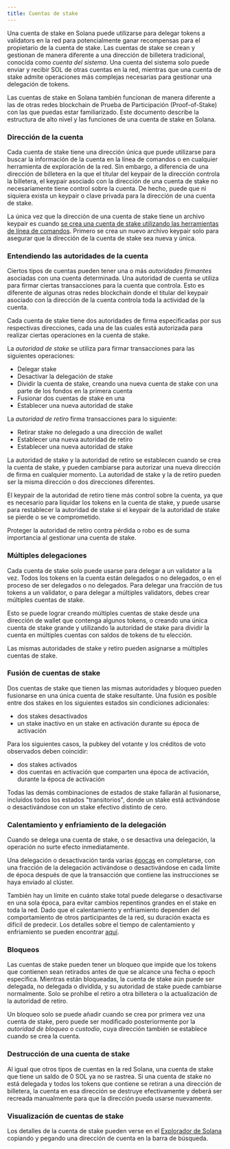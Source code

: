 ```yaml
---
title: Cuentas de stake
---
```


Una cuenta de stake en Solana puede utilizarse para delegar tokens a validators
en la red para potencialmente ganar recompensas para el propietario de la cuenta
de stake. Las cuentas de stake se crean y gestionan de manera diferente a una
dirección de billetera tradicional, conocida como _cuenta del sistema_. Una
cuenta del sistema solo puede enviar y recibir SOL de otras cuentas en la red,
mientras que una cuenta de stake admite operaciones más complejas necesarias
para gestionar una delegación de tokens.

Las cuentas de stake en Solana también funcionan de manera diferente a las de
otras redes blockchain de Prueba de Participación (Proof-of-Stake) con las que
puedas estar familiarizado. Este documento describe la estructura de alto nivel
y las funciones de una cuenta de stake en Solana.

### Dirección de la cuenta

Cada cuenta de stake tiene una dirección única que puede utilizarse para buscar
la información de la cuenta en la línea de comandos o en cualquier herramienta
de exploración de la red. Sin embargo, a diferencia de una dirección de
billetera en la que el titular del keypair de la dirección controla la
billetera, el keypair asociado con la dirección de una cuenta de stake no
necesariamente tiene control sobre la cuenta. De hecho, puede que ni siquiera
exista un keypair o clave privada para la dirección de una cuenta de stake.

La única vez que la dirección de una cuenta de stake tiene un archivo keypair es
cuando
[se crea una cuenta de stake utilizando las herramientas de línea de comandos](https://docs.anza.xyz/cli/examples/delegate-stake#create-a-stake-account).
Primero se crea un nuevo archivo keypair solo para asegurar que la dirección de
la cuenta de stake sea nueva y única.

### Entendiendo las autoridades de la cuenta

Ciertos tipos de cuentas pueden tener una o más _autoridades firmantes_
asociadas con una cuenta determinada. Una autoridad de cuenta se utiliza para
firmar ciertas transacciones para la cuenta que controla. Esto es diferente de
algunas otras redes blockchain donde el titular del keypair asociado con la
dirección de la cuenta controla toda la actividad de la cuenta.

Cada cuenta de stake tiene dos autoridades de firma especificadas por sus
respectivas direcciones, cada una de las cuales está autorizada para realizar
ciertas operaciones en la cuenta de stake.

La _autoridad de stake_ se utiliza para firmar transacciones para las siguientes
operaciones:

- Delegar stake
- Desactivar la delegación de stake
- Dividir la cuenta de stake, creando una nueva cuenta de stake con una parte de
  los fondos en la primera cuenta
- Fusionar dos cuentas de stake en una
- Establecer una nueva autoridad de stake

La _autoridad de retiro_ firma transacciones para lo siguiente:

- Retirar stake no delegado a una dirección de wallet
- Establecer una nueva autoridad de retiro
- Establecer una nueva autoridad de stake

La autoridad de stake y la autoridad de retiro se establecen cuando se crea la
cuenta de stake, y pueden cambiarse para autorizar una nueva dirección de firma
en cualquier momento. La autoridad de stake y la de retiro pueden ser la misma
dirección o dos direcciones diferentes.

El keypair de la autoridad de retiro tiene más control sobre la cuenta, ya que
es necesario para liquidar los tokens en la cuenta de stake, y puede usarse para
restablecer la autoridad de stake si el keypair de la autoridad de stake se
pierde o se ve comprometido.

Proteger la autoridad de retiro contra pérdida o robo es de suma importancia al
gestionar una cuenta de stake.

### Múltiples delegaciones

Cada cuenta de stake solo puede usarse para delegar a un validator a la vez.
Todos los tokens en la cuenta están delegados o no delegados, o en el proceso de
ser delegados o no delegados. Para delegar una fracción de tus tokens a un
validator, o para delegar a múltiples validators, debes crear múltiples cuentas
de stake.

Esto se puede lograr creando múltiples cuentas de stake desde una dirección de
wallet que contenga algunos tokens, o creando una única cuenta de stake grande y
utilizando la autoridad de stake para dividir la cuenta en múltiples cuentas con
saldos de tokens de tu elección.

Las mismas autoridades de stake y retiro pueden asignarse a múltiples cuentas de
stake.

### Fusión de cuentas de stake

Dos cuentas de stake que tienen las mismas autoridades y bloqueo pueden
fusionarse en una única cuenta de stake resultante. Una fusión es posible entre
dos stakes en los siguientes estados sin condiciones adicionales:

- dos stakes desactivados
- un stake inactivo en un stake en activación durante su época de activación

Para los siguientes casos, la pubkey del votante y los créditos de voto
observados deben coincidir:

- dos stakes activados
- dos cuentas en activación que comparten una época de activación, durante la
  época de activación

Todas las demás combinaciones de estados de stake fallarán al fusionarse,
incluidos todos los estados "transitorios", donde un stake está activándose o
desactivándose con un stake efectivo distinto de cero.

### Calentamiento y enfriamiento de la delegación

Cuando se delega una cuenta de stake, o se desactiva una delegación, la
operación no surte efecto inmediatamente.

Una delegación o desactivación tarda varias
[épocas](/docs/references/terminology#epoch) en completarse, con una fracción de
la delegación activándose o desactivándose en cada límite de época después de
que la transacción que contiene las instrucciones se haya enviado al clúster.

También hay un límite en cuánto stake total puede delegarse o desactivarse en
una sola época, para evitar cambios repentinos grandes en el stake en toda la
red. Dado que el calentamiento y enfriamiento dependen del comportamiento de
otros participantes de la red, su duración exacta es difícil de predecir. Los
detalles sobre el tiempo de calentamiento y enfriamiento se pueden encontrar
[aquí](https://docs.anza.xyz/consensus/stake-delegation-and-rewards#stake-warmup-cooldown-withdrawal).

### Bloqueos

Las cuentas de stake pueden tener un bloqueo que impide que los tokens que
contienen sean retirados antes de que se alcance una fecha o epoch específica.
Mientras están bloqueadas, la cuenta de stake aún puede ser delegada, no
delegada o dividida, y su autoridad de stake puede cambiarse normalmente. Solo
se prohíbe el retiro a otra billetera o la actualización de la autoridad de
retiro.

Un bloqueo solo se puede añadir cuando se crea por primera vez una cuenta de
stake, pero puede ser modificado posteriormente por la _autoridad de bloqueo_ o
_custodio_, cuya dirección también se establece cuando se crea la cuenta.

### Destrucción de una cuenta de stake

Al igual que otros tipos de cuentas en la red Solana, una cuenta de stake que
tiene un saldo de 0 SOL ya no se rastrea. Si una cuenta de stake no está
delegada y todos los tokens que contiene se retiran a una dirección de
billetera, la cuenta en esa dirección se destruye efectivamente y deberá ser
recreada manualmente para que la dirección pueda usarse nuevamente.

### Visualización de cuentas de stake

Los detalles de la cuenta de stake pueden verse en el
[Explorador de Solana](http://explorer.solana.com/) copiando y pegando una
dirección de cuenta en la barra de búsqueda.
